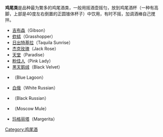 '''鸡尾类'''是品种最为繁多的鸡尾酒类，一般用摇酒壶摇匀，放到鸡尾酒杯（一种有高脚，上部是40度左右倒置的正圆锥体杯子）中饮用，有时不摇，加调酒棒自己搅拌。

*[[吉布森|吉布森]]（Gibson）
*[[蚱蜢_(雞尾酒)|蚱蜢]]（Grasshopper）
*[[日出特基拉|日出特基拉]]（Taquila Sunrise）
*[[杰克玫瑰|杰克玫瑰]]（Jack Rose）
*[[天堂_(雞尾酒)|天堂]]（Paradise）
*[[粉佳人|粉佳人]]（Pink Lady）
*[[黑天鹅绒|黑天鹅绒]]（Black Velvet）
*{{link-en|藍潟湖 (雞尾酒)|Blue Lagoon (cocktail)|藍潟湖}}（Blue Lagoon）
*[[白俄_(雞尾酒)|白俄]]（White Russian）
*{{link-en|黑俄|Black Russian}}（Black Russian）
*{{link-en|莫斯科佬|Moscow Mule}}（Moscow Mule）
*[[玛格丽塔|玛格丽塔]]（Margerita）

[[Category:鸡尾酒|Category:鸡尾酒]]